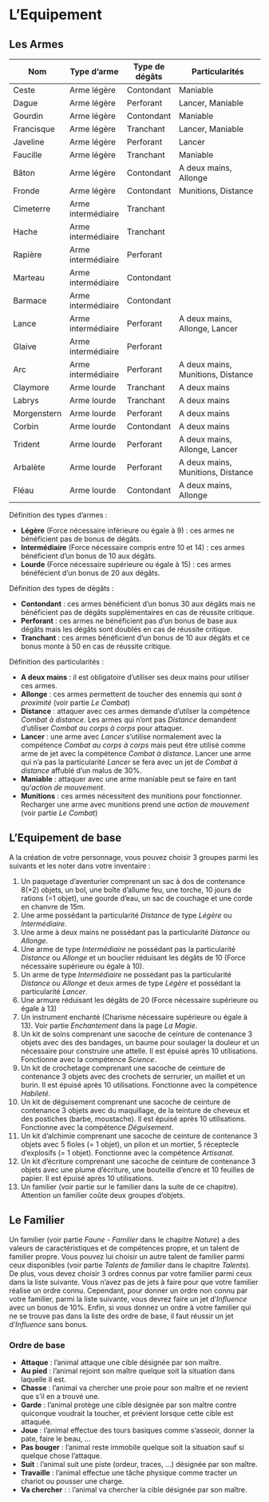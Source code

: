 # L'Equipement

## Les Armes

| Nom         | Type d'arme        | Type de dégâts | Particularités                          |
|-------------|--------------------|----------------|-----------------------------------------|
| Ceste       | Arme légère        | Contondant     | Maniable                                |
| Dague       | Arme légère        | Perforant      | Lancer, Maniable                        |
| Gourdin     | Arme légère        | Contondant     | Maniable                                |
| Francisque  | Arme légère        | Tranchant      | Lancer, Maniable                        |
| Javeline    | Arme légère        | Perforant      | Lancer                                  |
| Faucille    | Arme légère        | Tranchant      | Maniable                                |
| Bâton       | Arme légère        | Contondant     | A deux mains, Allonge                   |
| Fronde      | Arme légère        | Contondant     | Munitions, Distance                     |
| Cimeterre   | Arme intermédiaire | Tranchant      |                                         |
| Hache       | Arme intermédiaire | Tranchant      |                                         |
| Rapière     | Arme intermédiaire | Perforant      |                                         |
| Marteau     | Arme intermédiaire | Contondant     |                                         |
| Barmace     | Arme intermédiaire | Contondant     |                                         |
| Lance       | Arme intermédiaire | Perforant      | A deux mains, Allonge, Lancer           |
| Glaive      | Arme intermédiaire | Perforant      |                                         |
| Arc         | Arme intermédiaire | Perforant      | A deux mains, Munitions, Distance       |
| Claymore    | Arme lourde        | Tranchant      | A deux mains                            |
| Labrys      | Arme lourde        | Tranchant      | A deux mains                            |
| Morgenstern | Arme lourde        | Perforant      | A deux mains                            |
| Corbin      | Arme lourde        | Contondant     | A deux mains                            |
| Trident     | Arme lourde        | Perforant      | A deux mains, Allonge, Lancer           |
| Arbalète    | Arme lourde        | Perforant      | A deux mains, Munitions, Distance       |
| Fléau       | Arme lourde        | Contondant     | A deux mains, Allonge                   |


Définition des types d'armes : 

- **Légère** (Force nécessaire inférieure ou égale à 9) : ces armes ne bénéficient pas de bonus de dégâts.
- **Intermédiaire** (Force nécessaire compris entre 10 et 14) : ces armes bénéficient d'un bonus de 10 aux dégâts. 
- **Lourde** (Force nécessaire supérieure ou égale à 15) : ces armes bénéfécient d'un bonus de 20 aux dégâts. 

Définition des types de dégâts :

- **Contondant** : ces armes bénéficient d'un bonus 30 aux dégâts mais ne bénéficient pas de dégâts supplémentaires en cas de réussite critique. 
- **Perforant** : ces armes ne bénéficient pas d'un bonus de base aux dégâts mais les dégâts sont doublés en cas de réussite critique.
- **Tranchant** : ces armes bénéficient d'un bonus de 10 aux dégâts et ce bonus monte à 50 en cas de réussite critique. 

Définition des particularités :

- **A deux mains** : il est obligatoire d'utiliser ses deux mains pour utiliser ces armes.
- **Allonge** : ces armes permettent de toucher des ennemis qui sont *à proximité* (voir partie *Le Combat*)
- **Distance** : attaquer avec ces armes demande d'utilser la compétence *Combat à distance*. Les armes qui n'ont pas *Distance* demandent d'utiliser *Combat au corps à corps* pour attaquer.
- **Lancer** : une arme avec *Lancer* s'utilise normalement avec la compétence *Combat au corps à corps* mais peut être utilisé comme arme de jet avec la compétence *Combat à distance*. Lancer une arme qui n'a pas la particularité *Lancer* se fera avec un jet de *Combat à distance* affublé d'un malus de 30%. 
- **Maniable** : attaquer avec une arme maniable peut se faire en tant qu'*action de mouvement*. 
- **Munitions** : ces armes nécessitent des munitions pour fonctionner. Recharger une arme avec munitions prend une *action de mouvement* (voir partie *Le Combat*)

## L'Equipement de base
A la création de votre personnage, vous pouvez choisir 3 groupes parmi les suivants et les noter dans votre inventaire : 

1. Un paquetage d'aventurier comprenant un sac à dos de contenance 8(+2) objets, un bol, une boîte d’allume feu, une torche, 10 jours de rations (=1 objet), une gourde d’eau, un sac de couchage et une corde en chanvre de 15m.
2. Une arme possédant la particularité *Distance* de type *Légère* ou *Intermédiaire*.
3. Une arme à deux mains ne possédant pas la particularité *Distance* ou *Allonge*.
4. Une arme de type *Intermédiaire* ne possédant pas la particularité *Distance* ou *Allonge* et un bouclier réduisant les dégâts de 10 (Force nécessaire supérieure ou égale à 10).
5. Un arme de type *Intermédiaire* ne possédant pas la particularité *Distance* ou *Allonge*  et deux armes de type *Légère* et possédant la particularité *Lancer*.
6. Une armure réduisant les dégâts de 20 (Force nécessaire supérieure ou égale à 13)
7. Un instrument enchanté (Charisme nécessaire supérieure ou égale à 13). Voir partie *Enchantement* dans la page *La Magie*.
8. Un kit de soins comprenant une sacoche de ceinture de contenance 3 objets avec des des bandages, un baume pour soulager la douleur et un nécessaire pour construire une attelle. Il est épuisé après 10 utilisations. Fonctionne avec la compétence *Science*.
9. Un kit de crochetage comprenant une sacoche de ceinture de contenance 3 objets avec des crochets de serrurier, un maillet et un burin. Il est épuisé après 10 utilisations. Fonctionne avec la compétence *Habileté*.
10. Un kit de déguisement comprenant une sacoche de ceinture de contenance 3 objets avec du maquillage, de la teinture de cheveux et des postiches (barbe, moustache). Il est épuisé après 10 utilisations. Fonctionne avec la compétence *Déguisement*. 
11. Un kit d'alchimie comprenant une sacoche de ceinture de contenance 3 objets avec 5 fioles (= 1 objet), un pilon et un mortier, 5 réceptecle d'explosifs (= 1 objet). Fonctionne avec la compétence *Artisanat*. 
11. Un kit d'écriture comprenant une sacoche de ceinture de contenance 3 objets avec une plume d’écriture, une bouteille d’encre et 10 feuilles de papier. Il est épuisé après 10 utilisations.
12. Un familier (voir partie sur le familier dans la suite de ce chapitre). Attention un familier coûte deux groupes d'objets. 

## Le Familier

Un familier (voir partie *Faune - Familier* dans le chapitre *Nature*) a des valeurs de caractéristiques et de compétences propre, et un talent de familier propre. Vous pouvez lui choisir un autre talent de familier parmi ceux disponibles (voir partie *Talents de familier* dans le chapitre *Talents*). 
De plus, vous devez choisir 3 ordres connus par votre familier parmi ceux dans la liste suivante. Vous n'avez pas de jets à faire pour que votre familier réalise un ordre connu. Cependant, pour donner un ordre non connu par votre familier, parmi la liste suivante, vous devrez faire un jet d'*Influence* avec un bonus de 10%. Enfin, si vous donnez un ordre à votre familier qui ne se trouve pas dans la liste des ordre de base, il faut réussir un jet d'*Influence* sans bonus. 

### Ordre de base 

- **Attaque** : l'animal attaque une cible désignée par son maître. 
- **Au pied** : l'animal rejoint son maître quelque soit la situation dans laquelle il est.
- **Chasse** : l'animal va chercher une proie pour son maître et ne revient que s'il en a trouvé une.
- **Garde** : l'animal protège une cible désignée par son maître contre quiconque voudrait la toucher, et prévient lorsque cette cible est attaquée. 
- **Joue** : l'animal effectue des tours basiques comme s'asseoir, donner la pate, faire le beau, ...
- **Pas bouger** : l'animal reste immobile quelque soit la situation sauf si quelque chose l'attaque. 
- **Suit** : l'animal suit une piste (ordeur, traces, ...) désignée par son maître.
- **Travaille** : l'animal effectue une tâche physique comme tracter un chariot ou pousser une charge.
- **Va chercher** : : l'animal va chercher la cible désignée par son maître.